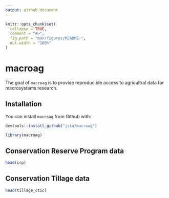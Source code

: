 ```yaml
---
output: github_document
---
```


<!-- README.md is generated from README.Rmd. Please edit that file -->

```r
knitr::opts_chunk$set(
  collapse = TRUE,
  comment = "#>",
  fig.path = "man/figures/README-",
  out.width = "100%"
)
```
# macroag

The goal of `macroag` is to provide reproducible access to agricultral data for macrosystems research.

## Installation

You can install `macroag` from Github with:

``` r
devtools::install_github("jsta/macroag")
```

```r
library(macroag)
```

## Conservation Reserve Program data

```r
head(crp)
```

## Conservation Tillage data

```r
head(tillage_ctic)
```

